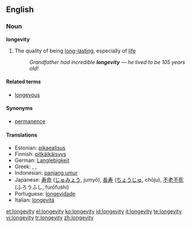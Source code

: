 ==English==

===Noun===
'''longevity'''

# The quality of being [[long-lasting]], especially of [[life]]
#: ''Grandfather had incredible '''longevity''' &mdash; he lived to be 105 years old!''

====Related terms====
*[[longevous]]

====Synonyms====
*[[permanence]]

====Translations====
*Estonian: [[pikaealisus]]
*Finnish: [[pitkäikäisyys]]
*German: [[Langlebigkeit]] {{f}}
*Greek: {{t|el|μακροζωία}}, {{t|el|μακροβιότητα}}, {{t|el|μακροημέρευση}}
*Indonesian: [[panjang umur]]
*Japanese: [[寿命]] ([[じゅみょう]], jumyō), [[長寿]] ([[ちょうじゅ]], chōju), [[不老不死]] (ふろうふし, furōfushi)
*Portuguese: [[longevidade]]
*Italian: [[longevitá]]

[[et:longevity]]
[[el:longevity]]
[[ko:longevity]]
[[id:longevity]]
[[it:longevity]]
[[te:longevity]]
[[vi:longevity]]
[[tr:longevity]]
[[zh:longevity]]